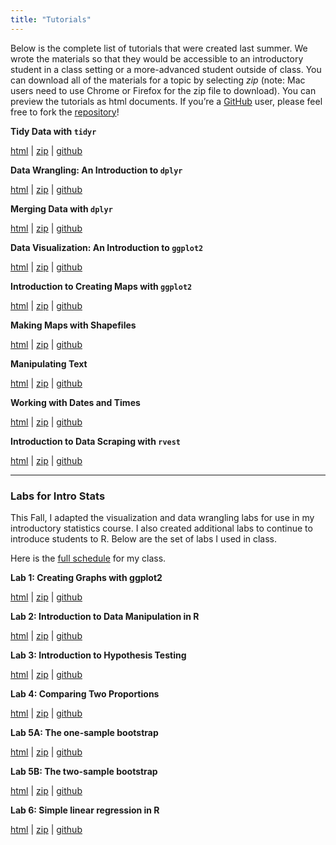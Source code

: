 ```yaml
---
title: "Tutorials"
---
```


Below is the complete list of tutorials that were created last summer. We wrote the materials so that they would be accessible to an introductory student in a class setting or a more-advanced student outside of class. You can download all of the materials for a topic by selecting *zip* (note: Mac users need to use Chrome or Firefox for the zip file to download). You can preview the tutorials as html documents. If you're a [GitHub](https://github.com/) user, please feel free to fork the [repository](https://github.com/ds4stats/r-tutorials)!


**Tidy Data with `tidyr`** 

[html](https://cdn.rawgit.com/ds4stats/r-tutorials/e9e5efc2/tidying-data/IntroTidyData.html) | [zip](https://minhaskamal.github.io/DownGit/#/home?url=https://github.com/ds4stats/r-tutorials/tree/master/tidying-data) |  [github](https://github.com/ds4stats/r-tutorials/tree/master/tidying-data)


**Data Wrangling: An Introduction to `dplyr`**

[html](https://rawgit.com/ds4stats/r-tutorials/master/data-wrangling/IntroDplyr.html) | [zip](https://minhaskamal.github.io/DownGit/#/home?url=https://github.com/ds4stats/r-tutorials/tree/master/data-wrangling) |  [github](https://github.com/ds4stats/r-tutorials/tree/master/data-wrangling)


**Merging Data with `dplyr`**

[html](https://rawgit.com/ds4stats/r-tutorials/master/merging/IntroMerging.html) | [zip](https://minhaskamal.github.io/DownGit/#/home?url=https://github.com/ds4stats/r-tutorials/tree/master/merging) |  [github](https://github.com/ds4stats/r-tutorials/tree/master/merging)


**Data Visualization: An Introduction to `ggplot2`**

[html](https://cdn.rawgit.com/ds4stats/r-tutorials/e9e5efc2/data-viz/IntroToGgplot.html) | [zip](https://minhaskamal.github.io/DownGit/#/home?url=https://github.com/ds4stats/r-tutorials/tree/master/data-viz) |  [github](https://github.com/ds4stats/r-tutorials/tree/master/data-viz)


**Introduction to Creating Maps with `ggplot2`**

[html](https://rawgit.com/ds4stats/r-tutorials/master/intro-maps/IntroMakingMaps.html) | [zip](https://minhaskamal.github.io/DownGit/#/home?url=https://github.com/ds4stats/r-tutorials/tree/master/intro-maps) |  [github](https://github.com/ds4stats/r-tutorials/tree/master/intro-maps)


**Making Maps with Shapefiles**

[html](https://rawgit.com/ds4stats/r-tutorials/master/maps-shapefiles/MakingMapsWithShapefiles.html) | [zip](https://minhaskamal.github.io/DownGit/#/home?url=https://github.com/ds4stats/r-tutorials/tree/master/maps-shapefiles) |  [github](https://github.com/ds4stats/r-tutorials/tree/master/maps-shapefiles)


**Manipulating Text**

[html](https://rawgit.com/ds4stats/r-tutorials/master/manipulating-text/IntroStrings.html) | [zip](https://minhaskamal.github.io/DownGit/#/home?url=https://github.com/ds4stats/r-tutorials/tree/master/manipulating-text) |  [github](https://github.com/ds4stats/r-tutorials/tree/master/manipulating-text)


**Working with Dates and Times**

[html](https://rawgit.com/ds4stats/r-tutorials/master/dates-times/IntroDates.html) | [zip](https://minhaskamal.github.io/DownGit/#/home?url=https://github.com/ds4stats/r-tutorials/tree/master/dates-times) |  [github](https://github.com/ds4stats/r-tutorials/tree/master/dates-times)


**Introduction to Data Scraping with `rvest`**

[html](https://rawgit.com/ds4stats/r-tutorials/master/data-scraping/IntroDataScraping.html) | [zip](https://minhaskamal.github.io/DownGit/#/home?url=https://github.com/ds4stats/r-tutorials/tree/master/data-scraping) |  [github](https://github.com/ds4stats/r-tutorials/tree/master/data-scraping)


* * * 

### Labs for Intro Stats

This Fall, I adapted the visualization and data wrangling labs for use in my introductory statistics course. I also created additional labs to continue to introduce students to R. Below are the set of labs I used in class.

Here is the [full schedule](http://math107-lu.github.io/) for my class.

**Lab 1: Creating Graphs with ggplot2**

[html](https://cdn.rawgit.com/aloy/m107/766262ec/labs/01-ggplot2/01-IntroToGgplot.html) | [zip](https://minhaskamal.github.io/DownGit/#/home?url=https://github.com/aloy/m107/tree/master/labs/01-ggplot2) |  [github](https://github.com/aloy/m107/tree/master/labs/01-ggplot2)


**Lab 2: Introduction to Data Manipulation in R**

[html](https://cdn.rawgit.com/aloy/m107/766262ec/labs/02-dplyr/02-IntroDplyr.html) | [zip](https://minhaskamal.github.io/DownGit/#/home?url=https://github.com/aloy/m107/tree/master/labs/02-dplyr) |  [github](https://github.com/aloy/m107/tree/master/labs/02-dplyr)


**Lab 3: Introduction to Hypothesis Testing**

[html](https://cdn.rawgit.com/aloy/m107/d1b98730/labs/03-permutationTests/03-permutationTests.html) | [zip](https://minhaskamal.github.io/DownGit/#/home?url=https://github.com/aloy/m107/tree/master/labs/03-permutationTests) |  [github](https://github.com/aloy/m107/tree/master/labs/03-permutationTests)


**Lab 4: Comparing Two Proportions**

[html](https://cdn.rawgit.com/aloy/m107/d1b98730/labs/04-permutationTests2/04-permutationTests2.html) | [zip](https://minhaskamal.github.io/DownGit/#/home?url=https://github.com/aloy/m107/tree/master/labs/04-permutationTests2) |  [github](https://github.com/aloy/m107/tree/master/labs/04-permutationTests2)


**Lab 5A: The one-sample bootstrap**

[html](https://cdn.rawgit.com/aloy/m107/d1b98730/labs/05-oneSampleBootstrap/lab5.html) | [zip](https://minhaskamal.github.io/DownGit/#/home?url=https://github.com/aloy/m107/tree/master/labs/05-oneSampleBootstrap) |  [github](https://github.com/aloy/m107/tree/master/labs/05-oneSampleBootstrap)


**Lab 5B: The two-sample bootstrap**

[html](https://cdn.rawgit.com/aloy/m107/d1b98730/labs/05B-twoSampleBootstrap/lab5b.html) | [zip](https://minhaskamal.github.io/DownGit/#/home?url=https://github.com/aloy/m107/tree/master/labs/05B-twoSampleBootstrap) | [github](https://github.com/aloy/m107/tree/master/labs/05B-twoSampleBootstrap)


**Lab 6: Simple linear regression in R**

[html](https://cdn.rawgit.com/aloy/m107/ec1cffc0/labs/06-slr/lab6.html) | [zip](https://minhaskamal.github.io/DownGit/#/home?url=https://github.com/aloy/m107/tree/master/labs/06-slr) | [github](https://github.com/aloy/m107/tree/master/labs/06-slr)

